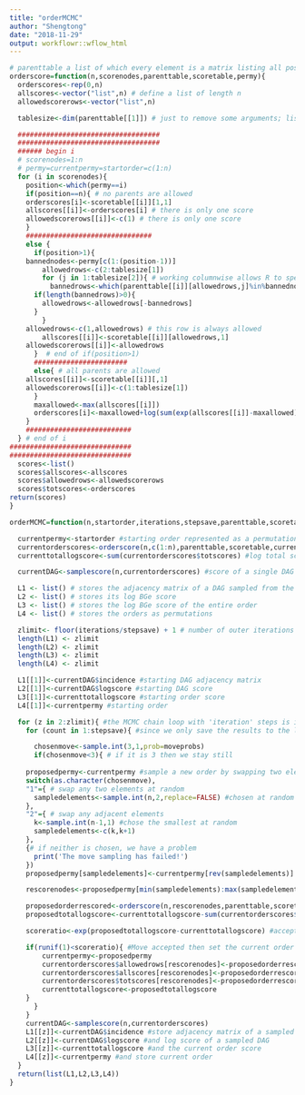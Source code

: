 ```yaml
---
title: "orderMCMC"
author: "Shengtong"
date: "2018-11-29"
output: workflowr::wflow_html
---
```


```r
# parenttable a list of which every element is a matrix listing all possible parents in the row 
orderscore=function(n,scorenodes,parenttable,scoretable,permy){
  orderscores<-rep(0,n)
  allscores<-vector("list",n) # define a list of length n 
  allowedscorerows<-vector("list",n)

  tablesize<-dim(parenttable[[1]]) # just to remove some arguments; list the number of rows and columns  

  ###################################
  ###################################
  ###### begin i
  # scorenodes=1:n
  # permy=currentpermy=startorder=c(1:n)
  for (i in scorenodes){
    position<-which(permy==i)
    if(position==n){ # no parents are allowed
	orderscores[i]<-scoretable[[i]][1,1]
	allscores[[i]]<-orderscores[i] # there is only one score
	allowedscorerows[[i]]<-c(1) # there is only one score
    } 
    ###############################
    else {
      if(position>1){
	bannednodes<-permy[c(1:(position-1))]
        allowedrows<-c(2:tablesize[1])
        for (j in 1:tablesize[2]){ # working columnwise allows R to speed up 
          bannedrows<-which(parenttable[[i]][allowedrows,j]%in%bannednodes)
	  if(length(bannedrows)>0){
	    allowedrows<-allowedrows[-bannedrows]
	  }
        }
	allowedrows<-c(1,allowedrows) # this row is always allowed
      	allscores[[i]]<-scoretable[[i]][allowedrows,1]
	allowedscorerows[[i]]<-allowedrows
      }  # end of if(position>1)
      #######################
      else{ # all parents are allowed
	allscores[[i]]<-scoretable[[i]][,1]
	allowedscorerows[[i]]<-c(1:tablesize[1])
      }
      maxallowed<-max(allscores[[i]])
      orderscores[i]<-maxallowed+log(sum(exp(allscores[[i]]-maxallowed)))
    }
    ##########################
  } # end of i
##############################
##############################  
  scores<-list()
  scores$allscores<-allscores
  scores$allowedrows<-allowedscorerows
  scores$totscores<-orderscores
return(scores)
}
```


```r
orderMCMC=function(n,startorder,iterations,stepsave,parenttable,scoretable,moveprobs){

  currentpermy<-startorder #starting order represented as a permutation
  currentorderscores<-orderscore(n,c(1:n),parenttable,scoretable,currentpermy) #starting score
  currenttotallogscore<-sum(currentorderscores$totscores) #log total score of all DAGs in the starting order

  currentDAG<-samplescore(n,currentorderscores) #score of a single DAG sampled from the starting order

  L1 <- list() # stores the adjacency matrix of a DAG sampled from the orders
  L2 <- list() # stores its log BGe score
  L3 <- list() # stores the log BGe score of the entire order
  L4 <- list() # stores the orders as permutations

  zlimit<- floor(iterations/stepsave) + 1 # number of outer iterations
  length(L1) <- zlimit
  length(L2) <- zlimit
  length(L3) <- zlimit
  length(L4) <- zlimit

  L1[[1]]<-currentDAG$incidence #starting DAG adjacency matrix
  L2[[1]]<-currentDAG$logscore #starting DAG score
  L3[[1]]<-currenttotallogscore #starting order score
  L4[[1]]<-currentpermy #starting order

  for (z in 2:zlimit){ #the MCMC chain loop with 'iteration' steps is in two parts
    for (count in 1:stepsave){ #since we only save the results to the lists each 'stepsave'

      chosenmove<-sample.int(3,1,prob=moveprobs)
      if(chosenmove<3){	# if it is 3 then we stay still
	
	proposedpermy<-currentpermy #sample a new order by swapping two elements
	switch(as.character(chosenmove),
	"1"={ # swap any two elements at random
	  sampledelements<-sample.int(n,2,replace=FALSE) #chosen at random
	},
	"2"={ # swap any adjacent elements
	  k<-sample.int(n-1,1) #chose the smallest at random
	  sampledelements<-c(k,k+1)
	},
	{# if neither is chosen, we have a problem
	  print('The move sampling has failed!')
	})
	proposedpermy[sampledelements]<-currentpermy[rev(sampledelements)] #proposed new order

	rescorenodes<-proposedpermy[min(sampledelements):max(sampledelements)] #we only need to rescore these nodes between the swapped elements to speed up the calculation

	proposedorderrescored<-orderscore(n,rescorenodes,parenttable,scoretable,proposedpermy) #their scores
	proposedtotallogscore<-currenttotallogscore-sum(currentorderscores$totscores[rescorenodes])+sum(proposedorderrescored$totscores[rescorenodes]) #and the new log total score by updating only the necessary nodes

	scoreratio<-exp(proposedtotallogscore-currenttotallogscore) #acceptance probability

	if(runif(1)<scoreratio){ #Move accepted then set the current order and scores to the proposal
		currentpermy<-proposedpermy
		currentorderscores$allowedrows[rescorenodes]<-proposedorderrescored$allowedrows[rescorenodes]
		currentorderscores$allscores[rescorenodes]<-proposedorderrescored$allscores[rescorenodes]
		currentorderscores$totscores[rescorenodes]<-proposedorderrescored$totscores[rescorenodes]
		currenttotallogscore<-proposedtotallogscore
	}
      }
    }
    currentDAG<-samplescore(n,currentorderscores)
    L1[[z]]<-currentDAG$incidence #store adjacency matrix of a sampled DAG each 'stepsave'
    L2[[z]]<-currentDAG$logscore #and log score of a sampled DAG
    L3[[z]]<-currenttotallogscore #and the current order score
    L4[[z]]<-currentpermy #and store current order
  }
  return(list(L1,L2,L3,L4))
}
```